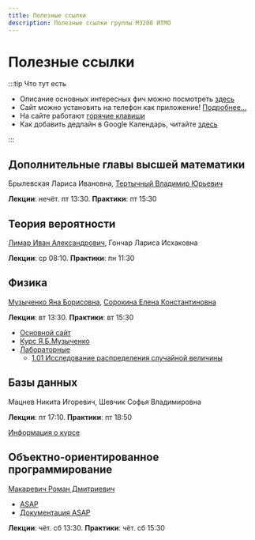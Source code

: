 ```yaml
---
title: Полезные ссылки
description: Полезные ссылки группы M3208 ИТМО
---
```


# Полезные ссылки


<Deadlines />


<AppInstall />

:::tip Что тут есть

- Описание основных интересных фич можно посмотреть [здесь](https://github.com/nawinds/m3208-links?tab=readme-ov-file#%D1%84%D0%B8%D1%87%D0%B8--features)
- Сайт можно установить на телефон как приложение! [Подробнее...](https://github.com/nawinds/m3208-links?tab=readme-ov-file#%D0%B2%D0%B5%D0%B1-%D0%BF%D1%80%D0%B8%D0%BB%D0%BE%D0%B6%D0%B5%D0%BD%D0%B8%D0%B5--pwa-web-app)
- На сайте работают <a href="#" data-help-popup="">горячие клавиши</a>
- Как добавить дедлайн в Google Календарь, читайте [здесь](https://github.com/nawinds/m3208-links?tab=readme-ov-file#%D0%B1%D0%BB%D0%BE%D0%BA-%D0%B4%D0%B5%D0%B4%D0%BB%D0%B0%D0%B9%D0%BD%D0%BE%D0%B2--deadlines-block)

:::

## Дополнительные главы высшей математики

Брылевская Лариса Ивановна, [Тертычный Владимир Юрьевич](mailto:tertychny-dauri@mail.ru)

**Лекции**: нечёт. пт 13:30.
**Практики**: пт 15:30


## Теория вероятности

[Лимар Иван Александрович](https://t.me/limvan), Гончар Лариса Исхаковна

**Лекции**: ср 08:10.
**Практики**: пн 11:30


## Физика

[Музыченко Яна Борисовна](https://t.me/yana_muzychenko), [Сорокина Елена Константиновна](https://t.me/SorokinaHelena)

**Лекции**: вт 13:30.
**Практики**: вт 15:30

- [Основной сайт](https://study.physics.itmo.ru/)
- [Курс Я.Б.Музыченко](https://study.physics.itmo.ru/course/view.php?id=325)
- [Лабораторные](https://study.physics.itmo.ru/course/view.php?id=95)
  - [1.01 Исследование распределения случайной величины](https://study.physics.itmo.ru/course/section.php?id=1042)

## Базы данных

Мацнев Никита Игоревич, Шевчик Софья Владимировна

**Лекции**: пт 17:10.
**Практики**: пт 18:50

[Информация о курсе](https://info.sqlwars.ru)


## Объектно-ориентированное программирование

[Макаревич Роман Дмитриевич](https://t.me/ukcrem)

- [ASAP](http://asap.itmo.space)
- [Документация ASAP](http://asap.itmo.space)


**Лекции**: чёт. сб 13:30.
**Практики**: чёт. сб 15:30



<EditPageLink filePath="/src/pages/index.mdx" />
